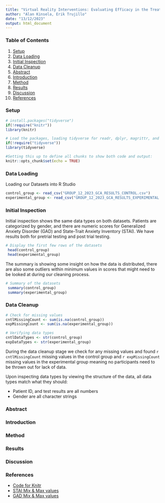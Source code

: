 ```yaml
---
title: "Virtual Reality Interventions: Evaluating Efficacy in the Treatment of GAD"
author: "Alan Kinsela, Erik Trujillo"
date: "13/12/2023"
output: html_document
---
```


<!-- This is what a comment looks like-->
### Table of Contents

1. [Setup](#setup)
2. [Data Loading](#data-load)
3. [Initial Inspection](#inspection)
4. [Data Cleanup](#cleanup)
5. [Abstract](#abstract)
6. [Introduction](#introduction)
7. [Method](#method)
8. [Results](#results)
9. [Discussion](#discussion)
10. [References](#references)

### Setup <a name="setup"></a>
```r

# install.packages("tidyverse")
if(!require("knitr"))
library(knitr)

# Load the packages, loading tidyverse for readr, dplyr, magrittr, and ggplot2
if(!require("tidyverse"))
library(tidyverse)
```


```r
#Setting this up to define all chunks to show both code and output: 
knitr::opts_chunk$set(echo = TRUE)

```

### Data Loading <a name="data-load"></a>
Loading our Datasets into R Studio
```r
control_group <- read_csv("GROUP_12_2023_GCA_RESULTS_CONTROL.csv")
experimental_group <- read_csv("GROUP_12_2023_GCA_RESULTS_EXPERIMENTAL.csv")

```

### Initial Inspection <a name="inspection"></a>
Initial inspection shows the same data types on both datasets. Patients are categorized by gender, and there are numeric scores for Generalized Anxiety Disorder (GAD) and State-Trait Anxiety Inventory (STAI). We have results both for pretrial testing and post trial testing. 
```r
# Display the first few rows of the datasets
 head(control_group)
 head(experimental_group)
```

The summary is showing some insight on how the data is distributed, there are also some outliers within minimum values in scores that might need to be looked at during our cleaning process. 
```r
# Summary of the datasets 
 summary(control_group)
 summary(experimental_group)
```

### Data Cleanup <a name="cleanup"></a>
```r
# Check for missing values
cntlMissingCount <- sum(is.na(control_group)) 
expMissingCount <- sum(is.na(experimental_group)) 

# Verifying data types 
cntlDataTypes <- str(control_group) 
expDataTypes <- str(experimental_group) 

```

During the data cleanup stage we check for any missing values and found `r cntlMissingCount` missing values in the control group and `r expMissingCount` missing values in the experimental group meaning no participants need to be thrown out for lack of data.

Upon inspecting data types by viewing the structure of the data, all data types match what they should:

- Patient ID, and test results are all numbers
- Gender are all character strings


### Abstract <a name="abstract"></a>



### Introduction <a name="introduction"></a>




### Method <a name="method"></a>




### Results <a name="results"></a>




### Discussion <a name="discussion"></a>




### References <a name="references"></a>


- [Code for Knitr](https://argoshare.is.ed.ac.uk/healthyr_book/the-anatomy-of-a-notebook-r-markdown-file.html)
- [STAI Mix & Max values](https://www.ncbi.nlm.nih.gov/pmc/articles/PMC6945947/#:~:text=Each%20question%20is%20rated%20on,T%20and%20STAI%2DS%20subscales.)
- [GAD Mix & Max values](https://www.corc.uk.net/outcome-experience-measures/generalised-anxiety-disorder-assessment-gad-7/#:~:text=GAD%2D7%20total%20score%20for%20the%20seven%20items%20ranges%20from%200%20to%2021.)